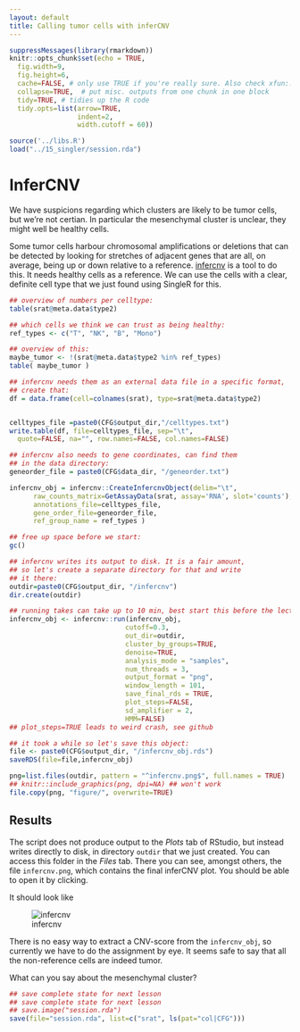 ```yaml
---
layout: default
title: Calling tumor cells with inferCNV
---
```


<!-- stuff to make Rmarkdown do what we want:  -->
```r
suppressMessages(library(rmarkdown))
knitr::opts_chunk$set(echo = TRUE,
  fig.width=9,
  fig.height=6,
  cache=FALSE, # only use TRUE if you're really sure. Also check xfun::cache_rds
  collapse=TRUE,  # put misc. outputs from one chunk in one block
  tidy=TRUE, # tidies up the R code
  tidy.opts=list(arrow=TRUE, 
                 indent=2,
                 width.cutoff = 60))
```

<!-- load complete state from previous lesson -->
```r
source('../libs.R')
load("../15_singler/session.rda")

```

# InferCNV

<!--  code for by patient assignment: see prior to 21-Jan-2022 00:17:11 -->

We have suspicions regarding which clusters are likely to be tumor cells, but
we're not certian. In particular the mesenchymal cluster is unclear, they might 
well be healthy cells.

Some tumor cells harbour chromosomal amplifications or deletions that
can be detected by looking for stretches of adjacent genes that are all,
on average, being up or down relative to a
reference. [infercnv](https://github.com/broadinstitute/inferCNV) is a
tool to do this.  It needs healthy cells as a reference. We can use the
cells with a clear, definite cell type that we just found using SingleR for
this.

```r

## overview of numbers per celltype:
table(srat@meta.data$type2)

## which cells we think we can trust as being healthy:
ref_types <- c("T", "NK", "B", "Mono")

## overview of this:
maybe_tumor <- !(srat@meta.data$type2 %in% ref_types)
table( maybe_tumor )

## infercnv needs them as an external data file in a specific format,
## create that:
df = data.frame(cell=colnames(srat), type=srat@meta.data$type2)


celltypes_file =paste0(CFG$output_dir,"/celltypes.txt")
write.table(df, file=celltypes_file, sep="\t", 
  quote=FALSE, na="", row.names=FALSE, col.names=FALSE)

## infercnv also needs to gene coordinates, can find them
## in the data directory:
geneorder_file = paste0(CFG$data_dir, "/geneorder.txt")

infercnv_obj = infercnv::CreateInfercnvObject(delim="\t",
      raw_counts_matrix=GetAssayData(srat, assay='RNA', slot='counts'),
      annotations_file=celltypes_file,
      gene_order_file=geneorder_file,
      ref_group_name = ref_types )

## free up space before we start:
gc()

## infercnv writes its output to disk. It is a fair amount,
## so let's create a separate directory for that and write
## it there:
outdir=paste0(CFG$output_dir, "/infercnv")
dir.create(outdir)

## running takes can take up to 10 min, best start this before the lecture:
infercnv_obj <- infercnv::run(infercnv_obj,
                             cutoff=0.3, 
                             out_dir=outdir,
                             cluster_by_groups=TRUE, 
                             denoise=TRUE,
                             analysis_mode = "samples",
                             num_threads = 3,
                             output_format = "png",
                             window_length = 101,
                             save_final_rds = TRUE,
                             plot_steps=FALSE, 
                             sd_amplifier = 2,
                             HMM=FALSE)
## plot_steps=TRUE leads to weird crash, see github

## it took a while so let's save this object:
file <- paste0(CFG$output_dir, "/infercnv_obj.rds")
saveRDS(file=file,infercnv_obj)

```


<!-- {r include-cnv-plot, echo = TRUE, out.width="30%" include=FALSE , eval=FALSE} -->

<!-- following is needed to get the plot into the knitted product as it is external -->

```r

png=list.files(outdir, pattern = "^infercnv.png$", full.names = TRUE)
## knitr::include_graphics(png, dpi=NA) ## won't work
file.copy(png, "figure/", overwrite=TRUE)

```

## Results

The script does not produce output to the *Plots* tab of RStudio, but instead
writes directly to disk, in directory `outdir` that we just created. 
You can access this folder in the *Files* tab. There you can see, 
amongst others, the file `infercnv.png`, which contains the final
inferCNV plot.  You should be able to open it by clicking.

It should look like

![infercnv](figure/infercnv.png)

There is no easy way to extract a CNV-score from the `infercnv_obj`, so currently
we have to do the assignment by eye. It seems safe to say that all the 
non-reference cells are indeed tumor. 

<!-- @@@ note: discuss the HLA cluster ( chr6, p21.3, halfway p-arm) 
@@@ mesen has no CNV's, nice.

ESC-2+3 are patient 410;  close together

ESC-6+7 are patient GRN (note the split, prolly artefact)

ESC-0 is patient 'CPU'
-->


What can you say about the mesenchymal cluster?


<!-- lastly, save the complete sesssion for the next time -->
```r
## save complete state for next lesson
## save complete state for next lesson
## save.image("session.rda")
save(file="session.rda", list=c("srat", ls(pat="col|CFG")))
```
